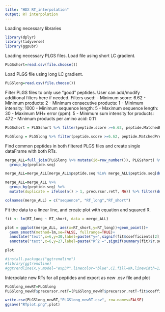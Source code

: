 ---
title: "HDX RT_interpolation"
output: RT interpolation
---

Loading necessary libraries

```{r}
library(dplyr)
library(tidyverse)
library(ggpubr)
```

Loading necessary PLGS files. Load file using short LC gradient.

```{r}
PLGSshort=read.csv(file.choose())
```

Load PLGS file using long LC gradient.

```{r}
PLGSlong=read.csv(file.choose())
```

Filter PLGS files to only use "good" peptides. User can add/modify additional filters here if needed.
Filters used:
  - Minimum score: 6.62
  - Minimum products: 2
  - Minimum consecutive products: 1
  - Minimum intensity: 1000
  - Minimum sequence length: 5
  - Maximum sequence length: 30
  - Maximum MH+ error (ppm): 5
  - Minimum sum intensity for products: 472
  - Minimum products per amino acid: 0.11

```{r}
PLGSshort = PLGSshort %>% filter(peptide.score >=6.62, peptide.MatchedProducts >=2, peptide.ConsectiveMatchedProducts >=1, precursor.inten >1000, peptide.seqLength >=5, peptide.seqLength <=30, abs(peptidePrecursor.deltaMhpPPM)<=5, peptide.MatchedProductsSumInten >=472,(peptide.MatchedProducts/peptide.seqLength)>=0.11)

PLGSlong = PLGSlong %>% filter(peptide.score >=6.62, peptide.MatchedProducts >=2, peptide.ConsectiveMatchedProducts >=1, precursor.inten >1000, peptide.seqLength >=5, peptide.seqLength <=30, abs(peptidePrecursor.deltaMhpPPM)<=5, peptide.MatchedProductsSumInten >=472,(peptide.MatchedProducts/peptide.seqLength)>=0.11)
```

Find common peptides in both filtered PLGS files and create single dataFrame with both RTs.

```{r}
merge_ALL=full_join(PLGSlong %>% mutate(id=row_number()), PLGSshort) %>% group_by(peptide.seq, precursor.retT) %>% summarise () %>%
  group_by(peptide.seq) 

merge_ALL=merge_ALL[merge_ALL$peptide.seq %in% merge_ALL$peptide.seq[duplicated(merge_ALL$peptide.seq)],]

merge_ALL=merge_ALL %>%
  group_by(peptide.seq) %>%
  mutate(duplicate = ifelse(n() > 1, precursor.retT, NA)) %>% filter(duplicated(peptide.seq)|n()==1)

colnames(merge_ALL) = c("sequence", "RT_long","RT_short")
```

Fit the data to a linear line, and create plot with equation and squared R.

```{r}
fit <- lm(RT_long ~ RT_short, data = merge_ALL)

plot = ggplot(merge_ALL, aes(x=RT_short,y=RT_long))+geom_point()+
  geom_smooth(method=lm,se=FALSE, fullrange=TRUE)+
  annotate("text",x=6,y=30,label=paste("y=",signif(fit$coefficients[2],digits=4)," x + (",signif(fit$coefficients[1],digits=4),")"))+
  annotate("text",x=6,y=27,label=paste("R^2 =",signif(summary(fit)$r.squared,digits=4)))

plot

#install.packages("ggtrendline")
#library(ggtrendline)
#ggtrendline(x,y,model="exp3P",linecolor="blue",CI.fill=NA,linewidth=1)+geom_point(aes(x,y))+theme_bw()
```

Interpolate new RTs for all peptides and export as new .csv file and plot

```{r}
PLGSlong_newRT=PLGSlong        
PLGSlong_newRT$precursor.retT=(PLGSlong_newRT$precursor.retT-fit$coefficients[1])/fit$coefficients[2]

write.csv(PLGSlong_newRT,"PLGSlong_newRT.csv", row.names=FALSE)
ggsave("RTplot.png",plot)
```

